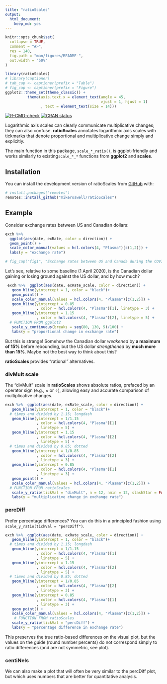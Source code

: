```yaml
---
title: "ratioScales"
output: 
  html_document:
    keep_md: yes
---
```


<!-- README.md is generated from README.Rmd. Please edit that file -->

<!-- set font blue and bold for captions -->
<style>
.caption{
color: #3399ff; font-weight: bold;
}
</style>

```r
knitr::opts_chunk$set(
  collapse = TRUE,
  comment = "#>",
  res = 140, 
  fig.path = "man/figures/README-",
  out.width = "50%"
)
```

```r
library(ratioScales)
# library(captioner)
# tab_cap <- captioner(prefix = "Table")
# fig_cap <- captioner(prefix = "Figure")
ggplot2::theme_set(theme_classic() +
          theme(axis.text.x = element_text(angle = 45,
                                           vjust = 1, hjust = 1)
                , text = element_text(size = 14)))

```

<!-- badges: start -->

[![R-CMD-check](https://github.com/mikeroswell/ratioScales/actions/workflows/R-CMD-check.yaml/badge.svg)](https://github.com/mikeroswell/ratioScales/actions/workflows/R-CMD-check.yaml)
[![CRAN status](https://www.r-pkg.org/badges/version/ratioScales)](https://CRAN.R-project.org/package=ratioScales)
<!-- badges: end -->

Logarithmic axis scales can clearly communicate multiplicative changes; they can 
also confuse. **ratioScales** annotates logarithmic axis scales with tickmarks 
that denote proportional and multiplicative change simply and explicitly.  

The main function in this package, `scale_*_ratio()`, is ggplot-friendly and 
works similarly to existing`scale_*_*` functions from **ggplot2** and 
**scales**. 

## Installation

You can install the development version of ratioScales from 
[GitHub](https://github.com/mikeroswell/ratioScales) with:

``` r
# install.packages("remotes")
remotes::install_github("mikeroswell/ratioScales")
```

## Example

Consider exchange rates between US and Canadian dollars:

```r

exch %>% 
  ggplot(aes(date, exRate, color = direction)) + 
  geom_point() +
  scale_color_manual(values = hcl.colors(4, "Plasma")[c(1,2)]) +
  labs(y = "exchange rate") 
```

```r
# fig_cap("fig1", "Exchange rates between US and Canada during the COVID-19 Pandemic")
```

Let's see, relative to some baseline (1 April 2020), is the Canadian dollar
gaining or losing ground against the US dollar, and by how much?

```r

 exch %>%  ggplot(aes(date, exRate_scale, color = direction)) + 
   geom_hline(yintercept = 1, color = "black")+
   geom_point() +
   scale_color_manual(values = hcl.colors(4, "Plasma")[c(1,2)]) +
   geom_hline(yintercept = 0.85
              , color = hcl.colors(4, "Plasma")[1], linetype = 3) +
   geom_hline(yintercept = 1.15
              , color = hcl.colors(4, "Plasma")[2], linetype = 5) +
  # FUNCTION FROM ggplot2
   scale_y_continuous(breaks = seq(80, 130, 5)/100) +
   labs(y = "proportional change in exchange rate") 
```

But this is strange! Somehow the Canadian dollar *weakened* by 
**a maximum of 15%** before rebounding, but the US dollar *strengthened* by 
**much more than 15%**. Maybe not the best way to think about this? 

**ratioScales** provides "rational" alternatives.

### divMult scale

The "divMult" scale in **ratioScales** shows absolute ratios, prefaced by an
operator sign (e.g., × or ÷), allowing easy and accurate comparison of
multiplicative changes.

```r
exch %>%  ggplot(aes(date, exRate_scale, color = direction)) + 
   geom_hline(yintercept = 1, color = "black")+
  # times and divided by 1.15; longdash
   geom_hline(yintercept = 1/1.15
              , color = hcl.colors(4, "Plasma")[1]
              , linetype = 5) +
   geom_hline(yintercept = 1.15
              , color = hcl.colors(4, "Plasma")[2]
              , linetype = 5) +
  # times and divided by 0.85; dotted
   geom_hline(yintercept = 1/0.85
              , color = hcl.colors(4, "Plasma")[2]
              , linetype = 3) +
   geom_hline(yintercept = 0.85
              , color = hcl.colors(4, "Plasma")[1]
              , linetype = 3) +
   geom_point() +
   scale_color_manual(values = hcl.colors(4, "Plasma")[c(1,2)]) +
  # FUNCTION FROM ratioScales
   scale_y_ratio(tickVal = "divMult", n = 12, nmin = 12, slashStar = FALSE) +
   labs(y = "multiplicative change in exchange rate") 
```

### percDiff

Prefer percentage differences? You can do this in a principled fashion using
`scale_y_ratio(tickVal = "percDiff")`.

```r
exch %>%  ggplot(aes(date, exRate_scale, color = direction)) + 
   geom_hline(yintercept = 1, color = "black")+
  # times and divided by 1.15; longdash
   geom_hline(yintercept = 1/1.15
              , color = hcl.colors(4, "Plasma")[1]
              , linetype = 5) +
   geom_hline(yintercept = 1.15
              , color = hcl.colors(4, "Plasma")[2]
              , linetype = 5) +
  # times and divided by 0.85; dotted
   geom_hline(yintercept = 1/0.85
              , color = hcl.colors(4, "Plasma")[2]
              , linetype = 3) +
   geom_hline(yintercept = 0.85
              , color = hcl.colors(4, "Plasma")[1]
              , linetype = 3) +
   geom_point() +
   scale_color_manual(values = hcl.colors(4, "Plasma")[c(1,2)]) +
    # FUNCTION FROM ratioScales
   scale_y_ratio(tickVal = "percDiff") +
   labs(y = "percentage difference in exchange rate") 
```

This preserves the true ratio-based differences on the visual plot, but the
values on the guide (round number percents) do not correspond simply to ratio
differences (and are not symmetric, see plot).

### centiNels

<metatext>
We can also make a plot that will often be very similar to the percDiff plot,
but which uses numbers that are better for quantitative analysis.
</metatext>

<!-- some COMMENTS here to keep track of 
We think we are currently using GitHub Actions to re-render `README.Rmd` every time you push. An example workflow can be found here: <https://github.com/r-lib/actions/tree/v1/examples>.

When you add a new plot, don't forget to commit and push the resulting figure files, so they display on GitHub and CRAN.

Add alt-text (and consider adding short captions as well) to all figures
-->
